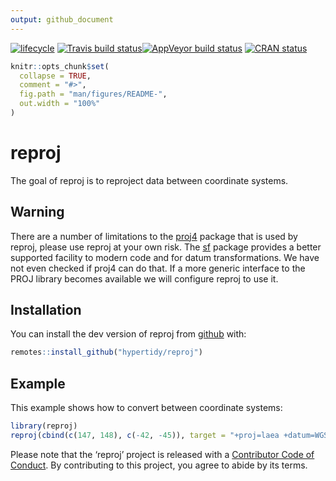 ```yaml
---
output: github_document
---
```



<!-- README.md is generated from README.Rmd. Please edit that file -->

  [![lifecycle](https://img.shields.io/badge/lifecycle-maturing-blue.svg)](https://www.tidyverse.org/lifecycle/#maturing) [![Travis build status](https://travis-ci.org/hypertidy/reproj.svg?branch=master)](https://travis-ci.org/hypertidy/reproj)[![AppVeyor build status](https://ci.appveyor.com/api/projects/status/github/hypertidy/reproj?branch=master&svg=true)](https://ci.appveyor.com/project/mdsumner/reproj)  [![CRAN status](https://www.r-pkg.org/badges/version/reproj)](https://cran.r-project.org/package=reproj)

```r
knitr::opts_chunk$set(
  collapse = TRUE,
  comment = "#>",
  fig.path = "man/figures/README-",
  out.width = "100%"
)
```
# reproj

The goal of reproj is to reproject data between coordinate systems. 


## Warning

There are a number of limitations to the [proj4](https://CRAN.r-project.org/package=proj4) package that is used by reproj, please use reproj at your own risk. The [sf](https://CRAN.r-project.org/package=sf) package provides a better supported facility to modern code and for datum transformations. We have not even checked if proj4 can do that. If a more generic interface to the PROJ library becomes available we will configure reproj to use it. 

## Installation

You can install the dev version of reproj from [github](https://github.com/hypertidy/reproj/) with:

```r
remotes::install_github("hypertidy/reproj")
```

## Example

This example shows how to convert between coordinate systems: 

```r
library(reproj)
reproj(cbind(c(147, 148), c(-42, -45)), target = "+proj=laea +datum=WGS84", source = 4326)

```


Please note that the 'reproj' project is released with a [Contributor Code of Conduct](CODE_OF_CONDUCT.md). By contributing to this project, you agree to abide by its terms.

